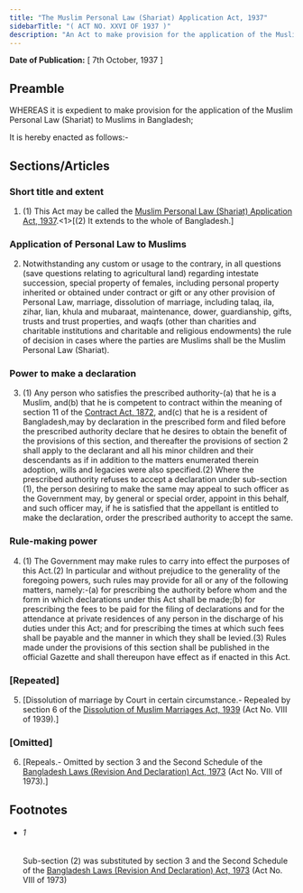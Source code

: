 ```yaml
---
title: "The Muslim Personal Law (Shariat) Application Act, 1937"
sidebarTitle: "( ACT NO. XXVI OF 1937 )"
description: "An Act to make provision for the application of the Muslim Personal Law (Shariat) to Muslims in Bangladesh.♣"
---
```


**Date of Publication:** [ 7th October, 1937 ]

## Preamble

WHEREAS it is expedient to make provision for the application of the Muslim Personal Law (Shariat) to Muslims in Bangladesh;

It is hereby enacted as follows:-

## Sections/Articles

### Short title and extent

1. (1) This Act may be called the [Muslim Personal Law (Shariat) Application Act, 1937](/act-173.html "Muslim Personal Law (Shariat) Application Act, 1937").<1>[(2) It extends to the whole of Bangladesh.]

### Application of Personal Law to Muslims

2. Notwithstanding any custom or usage to the contrary, in all questions (save questions relating to agricultural land) regarding intestate succession, special property of females, including personal property inherited or obtained under contract or gift or any other provision of Personal Law, marriage, dissolution of marriage, including talaq, ila, zihar, lian, khula and mubaraat, maintenance, dower, guardianship, gifts, trusts and trust properties, and waqfs (other than charities and charitable institutions and charitable and religious endowments) the rule of decision in cases where the parties are Muslims shall be the Muslim Personal Law (Shariat).

### Power to make a declaration

3. (1) Any person who satisfies the prescribed authority-(a) that he is a Muslim, and(b) that he is competent to contract within the meaning of section 11 of the [Contract Act, 1872](/act-26.html "Contract Act, 1872"), and(c) that he is a resident of Bangladesh,may by declaration in the prescribed form and filed before the prescribed authority declare that he desires to obtain the benefit of the provisions of this section, and thereafter the provisions of section 2 shall apply to the declarant and all his minor children and their descendants as if in addition to the matters enumerated therein adoption, wills and legacies were also specified.(2) Where the prescribed authority refuses to accept a declaration under sub-section (1), the person desiring to make the same may appeal to such officer as the Government may, by general or special order, appoint in this behalf, and such officer may, if he is satisfied that the appellant is entitled to make the declaration, order the prescribed authority to accept the same.

### Rule-making power

4. (1) The Government may make rules to carry into effect the purposes of this Act.(2) In particular and without prejudice to the generality of the foregoing powers, such rules may provide for all or any of the following matters, namely:-(a) for prescribing the authority before whom and the form in which declarations under this Act shall be made;(b) for prescribing the fees to be paid for the filing of declarations and for the attendance at private residences of any person in the discharge of his duties under this Act; and for prescribing the times at which such fees shall be payable and the manner in which they shall be levied.(3) Rules made under the provisions of this section shall be published in the official Gazette and shall thereupon have effect as if enacted in this Act.

### [Repeated]

5. [Dissolution of marriage by Court in certain circumstance.- Repealed by section 6 of the [Dissolution of Muslim Marriages Act, 1939](/act-180.html "Dissolution of Muslim Marriages Act, 1939") (Act No. VIII of 1939).]

### [Omitted]

6. [Repeals.- Omitted by section 3 and the Second Schedule of the [Bangladesh Laws (Revision And Declaration) Act, 1973](/act-430.html "Bangladesh Laws (Revision And Declaration) Act, 1973") (Act No. VIII of 1973).]

## Footnotes

- ###### 1

  Sub-section (2) was substituted by section 3 and the Second Schedule of the [Bangladesh Laws (Revision And Declaration) Act, 1973](/act-430.html "Bangladesh Laws (Revision And Declaration) Act, 1973") (Act No. VIII of 1973)
